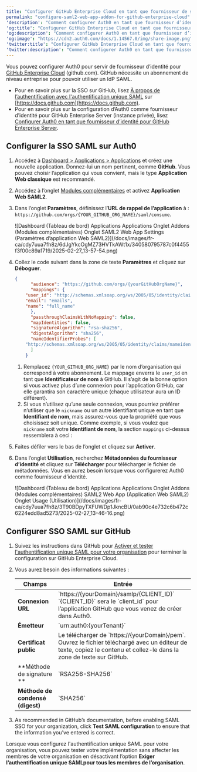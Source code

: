```yaml
---
title: "Configurer GitHub Enterprise Cloud en tant que fournisseur de services SAML"
permalink: "configure-saml2-web-app-addon-for-github-enterprise-cloud"
'description': "Comment configurer Auth0 en tant que fournisseur d’identité à l’aide du module complémentaire d’application Web SAML2 pour une organisation GitHub Enterprise Cloud (github.com)."
'og:title': "Configurer GitHub Enterprise Cloud en tant que fournisseur de services SAML"
'og:description': "Comment configurer Auth0 en tant que fournisseur d’identité à l’aide du module complémentaire d’application Web SAML2 pour une organisation GitHub Enterprise Cloud (github.com)."
'og:image': "https://cdn2.auth0.com/docs/1.14567.0/img/share-image.png"
'twitter:title': "Configurer GitHub Enterprise Cloud en tant que fournisseur de services SAML"
'twitter:description': "Comment configurer Auth0 en tant que fournisseur d’identité à l’aide du module complémentaire d’application Web SAML2 pour une organisation GitHub Enterprise Cloud (github.com)."
---
```


Vous pouvez configurer Auth0 pour servir de fournisseur d’identité pour [GitHub Enterprise Cloud](https://help.github.com/en/articles/about-authentication-with-saml-single-sign-on) (github.com). GitHub nécessite un abonnement de niveau entreprise pour pouvoir utiliser un <Tooltip href="/docs/docs/fr-ca/glossary?term=idp" tip="Fournisseur d’identité (IdP)
Service de stockage et de gestion des identités numériques." cta="Voir le glossaire">IdP</Tooltip> <Tooltip href="/docs/docs/fr-ca/glossary?term=security-assertion-markup-language" tip="Security Assertion Markup Language (SAML)
Protocole normalisé permettant à deux parties d’échanger des informations d’authentification sans mot de passe." cta="Voir le glossaire">SAML</Tooltip>.

* Pour en savoir plus sur la <Tooltip href="/docs/docs/fr-ca/glossary?term=single-sign-on" tip="Authentification unique (SSO)
Service qui, après qu’un utilisateur se soit connecté à une application, le connecte automatiquement à d’autres applications." cta="Voir le glossaire">SSO</Tooltip> sur GitHub, lisez [À propos de l’authentification avec l'authentification unique SAML](https://help.github.com/en/articles/about-authentication-with-saml-single-sign-on) sur [https://docs.github.com](https://docs.github.com).
* Pour en savoir plus sur la configuration d’Auth0 comme fournisseur d’identité pour GitHub Enterprise Server (instance privée), lisez [Configurer Auth0 en tant que fournisseur d’identité pour GitHub Enterprise Server](/docs/docs/fr-ca/authenticate/single-sign-on/outbound-single-sign-on/configure-auth0-saml-identity-provider/configure-saml2-web-app-addon-for-github-enterprise-server).

## Configurer la SSO SAML sur Auth0

1. Accédez à [Dashboard > Applications > Applications](https://manage.auth0.com/#/applications) et créez une nouvelle application. Donnez-lui un nom pertinent, comme **GitHub**. Vous pouvez choisir l’application qui vous convient, mais le type **Application Web classique** est recommandé.
2. Accédez à l’onglet [Modules complémentaires](https://manage.auth0.com/#/applications/{yourClientId}/addons) et activez **Application Web SAML2**.
3. Dans l’onglet **Paramètres**, définissez l’**URL de rappel de l’application** à : `https://github.com/orgs/{YOUR_GITHUB_ORG_NAME}/saml/consume`.

   <Frame>![Dashboard (Tableau de bord) Applications Applications Onglet Addons (Modules complémentaires) Onglet SAML2 Web App Settings (Paramètres d’application Web SAML2)](/docs/images/fr-ca/cdy7uua7fh8z/6dJgYkcOgMZ73HVTkAWt1x/340580795787c0f4455f3f00c89a1719/2025-02-27_13-57-54.png)</Frame>

4. Collez le code suivant dans la zone de texte **Paramètres** et cliquez sur **Déboguer**.

   ```json lines
   {
         "audience": "https://github.com/orgs/{yourGitHubOrgName}",
         "mappings": {
       "user_id": "http://schemas.xmlsoap.org/ws/2005/05/identity/claims/nameidentifier",
       "email": "emails",
       "name": "full_name"
         },
         "passthroughClaimsWithNoMapping": false,
         "mapIdentities": false,
         "signatureAlgorithm": "rsa-sha256",
         "digestAlgorithm": "sha256",
         "nameIdentifierProbes": [
       "http://schemas.xmlsoap.org/ws/2005/05/identity/claims/nameidentifier"
         ]
       }
   ```

   

   

   1. Remplacez `{YOUR_GITHUB_ORG_NAME}` par le nom d’organisation qui correspond à votre abonnement. Le mappage enverra le `user_id` en tant que **Identificateur de nom** à GitHub. Il s’agit de la bonne option si vous activez plus d’une connexion pour l’application GitHub, car elle garantira son caractère unique (chaque utilisateur aura un ID différent).
   2. Si vous n’utilisez qu’une seule connexion, vous pourriez préférer n’utiliser que le `nickname` ou un autre identifiant unique en tant que **Identifiant de nom**, mais assurez-vous que la propriété que vous choisissez soit unique. Comme exemple, si vous voulez que `nickname` soit votre **Identifiant de nom**, la section `mappings` ci-dessus ressemblera à ceci :
5. Faites défiler vers le bas de l’onglet et cliquez sur **Activer**.
6. Dans l’onglet **Utilisation**, recherchez **Métadonnées du fournisseur d’identité** et cliquez sur **Télécharger** pour télécharger le fichier de métadonnées. Vous en aurez besoin lorsque vous configurerez Auth0 comme fournisseur d’identité.

   <Frame>![Dashboard (Tableau de bord) Applications Applications Onglet Addons (Modules complémentaires) SAML2 Web App (Application Web SAML2) Onglet Usage (Utilisation)](/docs/images/fr-ca/cdy7uua7fh8z/3T90BDpyTXFUWDp1JkncBU/0ab90c4e732c6b472c6224edd8ad5273/2025-02-27_13-46-16.png)</Frame>

## Configurer SSO SAML sur GitHub

1. Suivez les instructions dans GitHub pour [Activer et tester l'authentification unique SAML pour votre organisation](https://help.github.com/en/articles/enabling-and-testing-saml-single-sign-on-for-your-organization) pour terminer la configuration sur GitHub Enterprise Cloud.
2. Vous aurez besoin des informations suivantes :

   <table class="table"><thead>
   <tr>
   <th><strong>Champs</strong></th>
   <th><strong>Entrée</strong></th>
   </tr>
   </thead>
   <tbody>
   <tr>
   <td><strong>Connexion URL</strong></td>
   <td>`https://{yourDomain}/samlp/{CLIENT_ID}` <br/> `{CLIENT_ID}` sera le `client_id` pour l’application GitHub que vous venez de créer dans Auth0.</td>
   </tr>
   <tr>
   <td><strong>Émetteur</strong></td>
   <td>`urn:auth0:{yourTenant}`</td>
   </tr>
   <tr>
   <td><strong>Certificat public</strong></td>
   <td>Le télécharger de `https://{yourDomain}/pem`. Ouvrez le fichier téléchargé avec un éditeur de texte, copiez le contenu et collez-le dans la zone de texte sur GitHub.</td>
   </tr>
   <tr>
   <td>**Méthode de signature **</td>
   <td>`RSA256-SHA256`</td>
   </tr>
   <tr>
   <td><strong>Méthode de condensé (digest)</strong></td>
   <td>`SHA256`</td>
   </tr>
   </tbody>
   </table>
3. As recommended in GitHub’s documentation, before enabling SAML SSO for your organization, click **Test SAML configuration** to ensure that the information you’ve entered is correct.

Lorsque vous configurez l'authentification unique SAML pour votre organisation, vous pouvez tester votre implémentation sans affecter les membres de votre organisation en désactivant l’option **Exiger l’authentification unique SAMLpour tous les membres de l’organisation**.